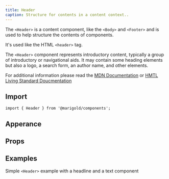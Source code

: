 ```yaml
---
title: Header
caption: Structure for contents in a content context..
---
```


The `<Header>` is a content component, like the `<Body>` and `<Footer>` and is used to help structure the contents of components.

It's used like the HTML `<header>` tag.

The `<Header>` component represents introductory content, typically a group of introductory or navigational aids. It may contain some heading elements but also a logo, a search form, an author name, and other elements.

For additional information please read the [MDN Documentation](https://developer.mozilla.org/en-US/docs/Web/HTML/Element/header) or [HMTL Living Standard Doucmentation](https://html.spec.whatwg.org/multipage/sections.html#the-header-element)

## Import

```tsx
import { Header } from '@marigold/components';
```

## Apperance

<AppearanceTable component={title} />

## Props

<PropsTable />

## Examples

Simple `<Header>` example with a headline and a text component

<ComponentDemo file="./simple-header.demo.tsx" />
